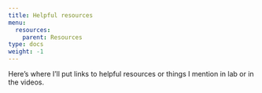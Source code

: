 ```yaml
---
title: Helpful resources
menu:
  resources:
    parent: Resources
type: docs
weight: -1
---
```


Here's where I'll put links to helpful resources or things I mention in lab or in the videos.

